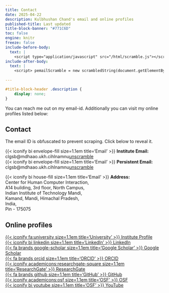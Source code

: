 ```yaml
---
title: Contact
date: 2025-04-22
description: Kulbhushan Chand's email and online profiles
published-title: Last updated
title-block-banner: "#771C6D"
toc: false
engine: knitr
freeze: false
include-before-body:
  text: |
    <script type="application/javascript" src="/html/scramble.js"></script>
include-after-body:
  text: |
    <script> pemailScramble = new scrambledString(document.getElementById('pemail'), 'pemailScramble', 'no.n@ashmbguahclc.iakldmuh', [10,25,11,15,17,9,7,5,19,4,18,2,14,8,12,3,24,23,21,20,1,22,16,26,6,13]); iemailScramble = new scrambledString(document.getElementById('iemail'), 'iemailScramble', 'ntl.hniusahkiimi.cint.@dhabua', [29,12,3,24,5,21,17,2,7,20,8,1,13,28,19,16,27,26,23,10,18,15,11,22,14,9,4,6,25]); </script>
    
---
```


```css
#title-block-header .description {
    display: none;
}
```

You can reach me out on my email-id. Additionally you can visit my online profiles listed below:

::::: grid

::: {.g-col-12 .g-col-sm-8}

## Contact
The email ID is obfuscated to prevent scraping. Click below to reveal it.

<div>
  <div style="display: inline;">{{< iconify bi envelope-fill size=1.1em title='Email' >}} **Institute Email:** </div>
  <div id="iemail" style="display: inline;">clgsb@mdhaao.ukh.cihlnamnu<a href="#" onclick="iemailScramble.initAnimatedBubbleSort();return false;">unscramble </a></div>
</div>

<div>
  <div style="display: inline;">{{< iconify bi envelope-fill size=1.1em title='Email' >}} **Persistent Email:** </div>
  <div id="pemail" style="display: inline;">clgsb@mdhaao.ukh.cihlnamnu<a href="#" onclick="pemailScramble.initAnimatedBubbleSort();return false;">unscramble </a></div>
</div>

{{< iconify bi house-fill size=1.1em title='Email' >}} **Address:**  
Center for Human Computer Interaction,  
A14 building, 3rd floor, North Campus,  
Indian Institute of Technology Mandi,   
Kamand, Mandi, Himachal Pradesh,   
India,  
Pin - 175075  

:::


::: {.g-col-12 .g-col-sm-4}
## Online profiles
[{{< iconify fa:university size=1.1em title='University' >}} Institute Profile](https://chci.iitmandi.ac.in/team-details.php?id=8&type=researcher)   
[{{< iconify bi linkedin size=1.1em title='LinkedIn' >}} LinkedIn](https://www.linkedin.com/in/kulbhushan-chand)  
[{{< fa brands google-scholar size=1.1em title='Google Scholar' >}} Google Scholar](https://scholar.google.co.in/citations?user=s9_oY5MAAAAJ&hl)  
[{{< fa brands orcid size=1.1em title='ORCID' >}} ORCID](https://orcid.org/0000-0001-6502-0748)  
[{{< iconify academicons:researchgate-square size=1.1em title='ResearchGate' >}} ResearchGate](https://www.researchgate.net/profile/Kulbhushan-Chand)  
[{{< fa brands github size=1.1em title='GitHub' >}} GitHub](https://github.com/kulbhushanchand)  
[{{< iconify academicons:osf size=1.1em title='OSF' >}} OSF](https://osf.io/wxqdj)  
[{{< iconify bi youtube size=1.1em title='OSF' >}} YouTube](https://www.youtube.com/c/KulbhushanChand)  

:::

:::::

